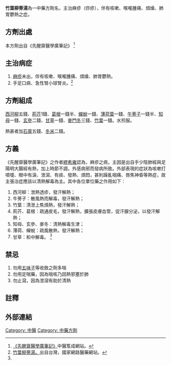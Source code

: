 {{Multiple issues|
{{Copy edit|time=2020-12-27T05:11:12+00:00}}
{{Tone|time=2020-12-27T05:11:12+00:00}}
}}
{{Infobox Prescription of TCM
|name          = 竹葉柳蒡湯
|shortname     =
|nickname      =
|origin        = 《先醒齋醫學廣筆記》
|formulation   = 湯劑
|image         = 
|image_caption = 
|TCD1          = 西河柳
|dosage1       = 五錢
|TCD2          = 荊芥
|dosage2       = 一錢
|TCD3          = 葛根
|dosage3       = 一錢半
|TCD4          = 蟬蛻 
|dosage4       = 一錢
|TCD5          = 薄荷葉 
|dosage5       = 一錢
|TCD6          = 牛蒡子
|dosage6       = 一錢半
|TCD7          = 知母
|dosage7       = 一錢
|TCD8	        =玄參
|dosage8     =二錢
|TCD9         =甘草
|dosage9     =一錢
|TCD10       =麥門冬
|dosage10   =三錢
|TCD11       =竹葉
|dosage11   =一錢
|TCD12       =石膏
|dosage12  =五錢
|TCD13      =冬米
|dosage13  =二錢
|function      = 解肌發表，袪風，舒筋活絡
|footnotes     = 
}}
{{ctm}}


'''竹葉柳蒡湯'''為一中藥方劑名，主治麻疹（痧疹），伴有咳嗽、喉嚨腫痛、煩燥、肺胃鬱熱之症。

==方劑出處==
本方劑出自《先醒齋醫學廣筆記》{{notetag|《先醒齋醫學廣筆記》為中國明代繆仲淳（繆希雍）之作，是繆氏在丁元薦收集繆氏醫方醫案等整理編輯成《先醒齋醫學筆記》的基礎上，自行補充四百余味中藥，並易名為《先醒齋醫學廣筆記》。又，本方在原出處中並無名稱，後人將此方收錄在《中醫方劑學》中並補上方劑名稱。 }} <ref>[https://jicheng.tw/tcm/book/%E5%85%88%E9%86%92%E9%BD%8B%E9%86%AB%E5%AD%B8%E5%BB%A3%E7%AD%86%E8%A8%98/index.html 《先醒齋醫學廣筆記》]中醫笈成網站。</ref>

==主治病症==

#[[麻疹|麻疹]]未出，伴有咳嗽、喉嚨腫痛、煩燥、肺胃鬱熱。
#手足口病、急性腎小球腎炎。<ref name="#1">[https://www.kingnet.com.tw/tcm/medicalcode_info?mid=596 竹葉柳蒡湯。]出自台灣，國家網路醫藥網站。</ref>

==方劑組成==

[[西河柳|西河柳]]五錢、[[荊芥|荊芥]]1錢、[[葛根|葛根]]一錢半、[[蟬蛻|蟬蛻]]一錢、[[薄荷葉|薄荷葉]]一錢、[[牛蒡子|牛蒡子]]一錢半、[[知母|知母]]一錢、[[玄參|玄參]]二錢、[[甘草|甘草]]一錢、[[麥門冬|麥門冬]]三錢、[[竹葉|竹葉]]一錢。水煎服。

熱甚者加[[石膏|石膏]]五錢、[[冬米|冬米]]二錢。

==方義==

《先醒齋醫學廣筆記》之作者[[繆希雍|繆希雍]]認為，麻疹之病，主因是出自手少陰肺經與足陽明大腸經有熱，加上時節不調，外感病邪而發病所致。外部表現的症狀為咳嗽打噴嚏、眼中有淚、泄瀉、有痰、發熱、煩悶，甚則躁亂咽痛、唇焦神昏等熱症，故主張治症應該以清熱解毒為主。其中各位單位藥之作用如下：
#西河柳：泄熱透疹，發汗解熱；
#牛蒡子：散風熱而解毒，發汗解熱；
#竹葉：清泄上焦煩熱，發汗解熱；
#荊芥、葛根：疏通皮毛，發汗解熱，擴張皮膚血管，促汗腺分泌，以發汗解熱；
#知母、玄參、麥冬：清熱解毒生津；
#薄荷、蟬蛻：疏風散熱，發汗解熱；
#甘草：和中解毒。 <ref name="#1"/>

==禁忌==

#勿用[[五味子|五味子]]等收斂之劑多喘
#勿用定喘藥，因為喘咳乃因熱邪壅於肺
#勿止瀉，因為泄瀉有助於清熱

==註釋==
{{notefoot}}

==外部連結==
{{reflist}}

[[Category:_中醫|Category: 中醫]]
[[Category:_中藥方劑|Category: 中藥方劑]]